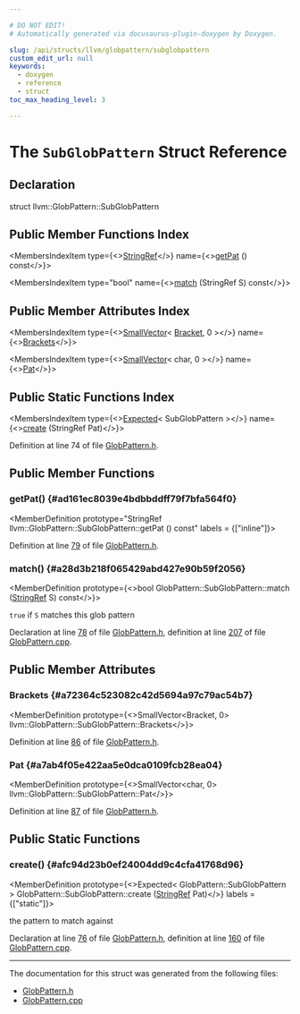 ```yaml
---

# DO NOT EDIT!
# Automatically generated via docusaurus-plugin-doxygen by Doxygen.

slug: /api/structs/llvm/globpattern/subglobpattern
custom_edit_url: null
keywords:
  - doxygen
  - reference
  - struct
toc_max_heading_level: 3

---
```





# The `SubGlobPattern` Struct Reference

<DoxygenPage pluginConfig={pluginConfig}>



## Declaration

<CodeBlock>struct llvm::GlobPattern::SubGlobPattern</CodeBlock>

## Public Member Functions Index

<MembersIndex>

<MembersIndexItem
  type={<><a href="/docs/api/classes/llvm/stringref">StringRef</a></>}
  name={<><a href="#ad161ec8039e4bdbbddff79f7bfa564f0">getPat</a> () const</>}>
</MembersIndexItem>

<MembersIndexItem
  type="bool"
  name={<><a href="#a28d3b218f065429abd427e90b59f2056">match</a> (StringRef S) const</>}>
</MembersIndexItem>

</MembersIndex>

## Public Member Attributes Index

<MembersIndex>

<MembersIndexItem
  type={<><a href="/docs/api/classes/llvm/smallvector">SmallVector</a>&lt; <a href="/docs/api/structs/llvm/globpattern/subglobpattern/bracket">Bracket</a>, 0 &gt;</>}
  name={<><a href="#a72364c523082c42d5694a97c79ac54b7">Brackets</a></>}>
</MembersIndexItem>

<MembersIndexItem
  type={<><a href="/docs/api/classes/llvm/smallvector">SmallVector</a>&lt; char, 0 &gt;</>}
  name={<><a href="#a7ab4f05e422aa5e0dca0109fcb28ea04">Pat</a></>}>
</MembersIndexItem>

</MembersIndex>

## Public Static Functions Index

<MembersIndex>

<MembersIndexItem
  type={<><a href="/docs/api/classes/llvm/expected">Expected</a>&lt; SubGlobPattern &gt;</>}
  name={<><a href="#afc94d23b0ef24004dd9c4cfa41768d96">create</a> (StringRef Pat)</>}>
</MembersIndexItem>

</MembersIndex>


Definition at line 74 of file <a href="/docs/api/files/include/include/llvm/include/llvm/support/globpattern-h">GlobPattern.h</a>.

<SectionDefinition>

## Public Member Functions

### getPat() {#ad161ec8039e4bdbbddff79f7bfa564f0}

<MemberDefinition
  prototype="StringRef llvm::GlobPattern::SubGlobPattern::getPat () const"
  labels = {["inline"]}>

Definition at line <a href="/docs/api/files/include/include/llvm/include/llvm/support/globpattern-h/#l00079">79</a> of file <a href="/docs/api/files/include/include/llvm/include/llvm/support/globpattern-h">GlobPattern.h</a>.
</MemberDefinition>

### match() {#a28d3b218f065429abd427e90b59f2056}

<MemberDefinition
  prototype={<>bool GlobPattern::SubGlobPattern::match (<a href="/docs/api/classes/llvm/stringref">StringRef</a> S) const</>}>

<SectionUser title="Returns">
<code>true</code> if <code>S</code> matches this glob pattern
</SectionUser>

Declaration at line <a href="/docs/api/files/include/include/llvm/include/llvm/support/globpattern-h/#l00078">78</a> of file <a href="/docs/api/files/include/include/llvm/include/llvm/support/globpattern-h">GlobPattern.h</a>, definition at line <a href="/docs/api/files/lib/lib/support/globpattern-cpp/#l00207">207</a> of file <a href="/docs/api/files/lib/lib/support/globpattern-cpp">GlobPattern.cpp</a>.
</MemberDefinition>

</SectionDefinition>

<SectionDefinition>

## Public Member Attributes

### Brackets {#a72364c523082c42d5694a97c79ac54b7}

<MemberDefinition
  prototype={<>SmallVector&lt;Bracket, 0&gt; llvm::GlobPattern::SubGlobPattern::Brackets</>}>

Definition at line <a href="/docs/api/files/include/include/llvm/include/llvm/support/globpattern-h/#l00086">86</a> of file <a href="/docs/api/files/include/include/llvm/include/llvm/support/globpattern-h">GlobPattern.h</a>.
</MemberDefinition>

### Pat {#a7ab4f05e422aa5e0dca0109fcb28ea04}

<MemberDefinition
  prototype={<>SmallVector&lt;char, 0&gt; llvm::GlobPattern::SubGlobPattern::Pat</>}>

Definition at line <a href="/docs/api/files/include/include/llvm/include/llvm/support/globpattern-h/#l00087">87</a> of file <a href="/docs/api/files/include/include/llvm/include/llvm/support/globpattern-h">GlobPattern.h</a>.
</MemberDefinition>

</SectionDefinition>

<SectionDefinition>

## Public Static Functions

### create() {#afc94d23b0ef24004dd9c4cfa41768d96}

<MemberDefinition
  prototype={<>Expected&lt; GlobPattern::SubGlobPattern &gt; GlobPattern::SubGlobPattern::create (<a href="/docs/api/classes/llvm/stringref">StringRef</a> Pat)</>}
  labels = {["static"]}>

<ParametersList title="Parameters">
<ParametersListItem name="Pat">the pattern to match against</ParametersListItem>
</ParametersList>

Declaration at line <a href="/docs/api/files/include/include/llvm/include/llvm/support/globpattern-h/#l00076">76</a> of file <a href="/docs/api/files/include/include/llvm/include/llvm/support/globpattern-h">GlobPattern.h</a>, definition at line <a href="/docs/api/files/lib/lib/support/globpattern-cpp/#l00160">160</a> of file <a href="/docs/api/files/lib/lib/support/globpattern-cpp">GlobPattern.cpp</a>.
</MemberDefinition>

</SectionDefinition>

<hr/>

The documentation for this struct was generated from the following files:

<ul>
<li><a href="/docs/api/files/include/include/llvm/include/llvm/support/globpattern-h">GlobPattern.h</a></li>
<li><a href="/docs/api/files/lib/lib/support/globpattern-cpp">GlobPattern.cpp</a></li>
</ul>

</DoxygenPage>

